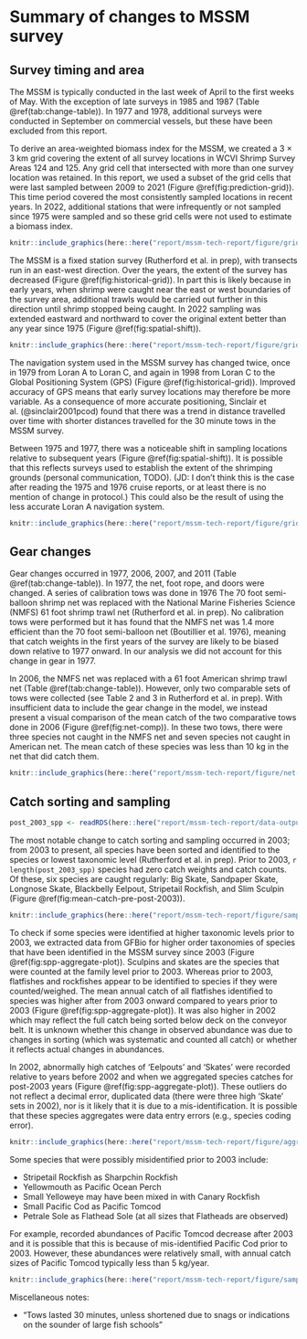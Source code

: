 # Summary of changes to MSSM survey

## Survey timing and area

The MSSM is typically conducted in the last week of April to the first weeks of May. With the exception of late surveys in 1985 and 1987 (Table \@ref(tab:change-table)).
In 1977 and 1978, additional surveys were conducted in September on commercial vessels, but these have been excluded from this report.

To derive an area-weighted biomass index for the MSSM, we created a 3 $\times$ 3 km grid covering the extent of all survey locations in WCVI Shrimp Survey Areas 124 and 125.
Any grid cell that intersected with more than one survey location was retained.
In this report, we used a subset of the grid cells that were last sampled between 2009 to 2021 (Figure \@ref(fig:prediction-grid)).
This time period covered the most consistently sampled locations in recent years.
In 2022, additional stations that were infrequently or not sampled since 1975 were sampled and so these grid cells were not used to estimate a biomass index.

```r

knitr::include_graphics(here::here("report/mssm-tech-report/figure/grid-prediction-2009.png"), dpi = NA)

```

The MSSM is a fixed station survey (Rutherford et al. in prep), with transects run in an east-west direction. Over the years, the extent of the survey has decreased (Figure \@ref(fig:historical-grid)). In part this is likely because in early years, when shrimp were caught near the east or west boundaries of the survey area, additional trawls would be carried out further in this direction until shrimp stopped being caught. In 2022 sampling was extended eastward and northward to cover the original extent better than any year since 1975 (Figure \@ref(fig:spatial-shift)).

```r

knitr::include_graphics(here::here("report/mssm-tech-report/figure/grid-historical-nav-changes_no-points.png"), dpi = NA)

```

The navigation system used in the MSSM survey has changed twice, once in 1979 from Loran A to Loran C, and again in 1998 from Loran C to the Global Positioning System (GPS) (Figure \@ref(fig:historical-grid)).
Improved accuracy of GPS means that early survey locations may therefore be more variable.
As a consequence of more accurate positioning, Sinclair et al. (\@sinclair2001pcod) found that there was a trend in distance travelled over time with shorter distances travelled for the 30 minute tows in the MSSM survey.

Between 1975 and 1977, there was a noticeable shift in sampling locations relative to subsequent years (Figure \@ref(fig:spatial-shift)).
It is possible that this reflects surveys used to establish the extent of the shrimping grounds (personal communication, TODO). (JD: I don't think this is the case after reading the 1975 and 1976 cruise reports, or at least there is no mention of change in protocol.)
This could also be the result of using the less accurate Loran A navigation system.

```r
knitr::include_graphics(here::here("report/mssm-tech-report/figure/grid-spatial-sampling-changes.png"), dpi = NA)
```


## Gear changes

Gear changes occurred in 1977, 2006, 2007, and 2011 (Table \@ref(tab:change-table)).
In 1977, the net, foot rope, and doors were changed.
A series of calibration tows was done in 1976
The 70 foot semi-balloon shrimp net was replaced with the National Marine Fisheries Science (NMFS) 61 foot shrimp trawl net (Rutherford et al. in prep).
No calibration tows were performed but it has found that the NMFS net was 1.4 more efficient than the 70 foot semi-balloon net (Boutillier et al. 1976), meaning that catch weights in the first years of the survey are likely to be biased down relative to 1977 onward.
In our analysis we did not account for this change in gear in 1977.

In 2006, the NMFS net was replaced with a 61 foot American shrimp trawl net (Table \@ref(tab:change-table)).
However, only two comparable sets of tows were collected (see Table 2 and 3 in Rutherford et al. in prep).
With insufficient data to include the gear change in the model, we instead present a visual comparison of the mean catch of the two comparative tows done in 2006 (Figure \@ref(fig:net-comp)).
In these two tows, there were three species not caught in the NMFS net and seven species not caught in American net.
The mean catch of these species was less than 10 kg in the net that did catch them.


```r

knitr::include_graphics(here::here("report/mssm-tech-report/figure/net-comp.png"), dpi = NA)

```


## Catch sorting and sampling

```r
post_2003_spp <- readRDS(here::here("report/mssm-tech-report/data-outputs/post-2003-spp.rds"))
```

The most notable change to catch sorting and sampling occurred in 2003; from 2003 to present, all species have been sorted and identified to the species or lowest taxonomic level (Rutherford et al. in prep).
Prior to 2003, `r length(post_2003_spp)` species had zero catch weights and catch counts.
Of these, six species are caught regularly: Big Skate, Sandpaper Skate, Longnose Skate, Blackbelly Eelpout, Stripetail Rockfish, and Slim Sculpin (Figure \@ref(fig:mean-catch-pre-post-2003)).

```r

knitr::include_graphics(here::here("report/mssm-tech-report/figure/sampling-2003.png"), dpi = NA)

```


To check if some species were identified at higher taxonomic levels prior to 2003, we extracted data from GFBio for higher order taxonomies of species that have been identified in the MSSM survey since 2003 (Figure \@ref(fig:spp-aggregate-plot)).
Sculpins and skates are the species that were counted at the family level prior to 2003. Whereas prior to 2003, flatfishes and rockfishes appear to be identified to species if they were counted/weighed.
The mean annual catch of all flatfishes identified to species was higher after from 2003 onward compared to years prior to 2003 (Figure \@ref(fig:spp-aggregate-plot)).
It was also higher in 2002 which may reflect the full catch being sorted below deck on the conveyor belt.
It is unknown whether this change in observed abundance was due to changes in sorting (which was systematic and counted all catch) or whether it reflects actual changes in abundances.

In 2002, abnormally high catches of 'Eelpouts' and 'Skates' were recorded relative to years before 2002 and when we aggregated species catches for post-2003 years (Figure \@ref(fig:spp-aggregate-plot)).
These outliers do not reflect a decimal error, duplicated data (there were three high 'Skate' sets in 2002), nor is it likely that it is due to a mis-identification.
It is possible that these species aggregates were data entry errors (e.g., species coding error).


```r
knitr::include_graphics(here::here("report/mssm-tech-report/figure/aggregated-id-level-plot.png"), dpi = NA)
```

Some species that were possibly misidentified prior to 2003 include:

- Stripetail Rockfish as Sharpchin Rockfish
- Yellowmouth as Pacific Ocean Perch
- Small Yelloweye may have been mixed in with Canary Rockfish
- Small Pacific Cod as Pacific Tomcod
- Petrale Sole as Flathead Sole (at all sizes that Flatheads are observed)

For example, recorded abundances of Pacific Tomcod decrease after 2003 and it is possible that this is because of mis-identified Pacific Cod prior to 2003.
However, these abundances were relatively small, with annual catch sizes of Pacific Tomcod typically less than 5 kg/year.


```r

knitr::include_graphics(here::here("report/mssm-tech-report/figure/sampling-cod.png"), dpi = NA)

```

Miscellaneous notes:

- "Tows lasted 30 minutes, unless shortened due to snags or indications
on the sounder of large fish schools"

\clearpage